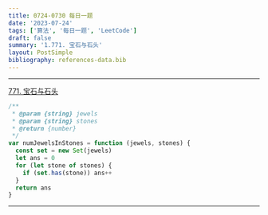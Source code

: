 ```yaml
---
title: 0724-0730 每日一题
date: '2023-07-24'
tags: ['算法', '每日一题', 'LeetCode']
draft: false
summary: '1.771. 宝石与石头'
layout: PostSimple
bibliography: references-data.bib
---
```


---

[771. 宝石与石头](https://leetcode.cn/problems/jewels-and-stones/)

```js
/**
 * @param {string} jewels
 * @param {string} stones
 * @return {number}
 */
var numJewelsInStones = function (jewels, stones) {
  const set = new Set(jewels)
  let ans = 0
  for (let stone of stones) {
    if (set.has(stone)) ans++
  }
  return ans
}
```

---
